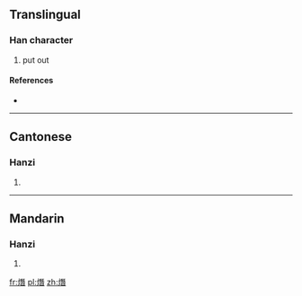 ==Translingual==

===Han character===
{{Han char|rn=86|rad=火|as=12|sn=16|four=9186<sub>1</sub>|canj=火一山日 (FMUA)}}

# put out

====References====
* {{Han ref|kx=0681.200|dkj=19379|dj=1093.130|hdz=32233.040|uh=71B8|ud=29112|bh=EA4A|bd=59978}}

----

==Cantonese==

===Hanzi===
{{yue-hanzi|jyut=|y=jim1}}

# {{defn|lang=yue|sort=火12}}

----

==Mandarin==

===Hanzi===
{{cmn-hanzi|pin=[[jiān]] ([[jian1]])|wg=chien<sup>1</sup>}}

# {{defn|lang=cmn|sort=火12}}

[[fr:熸]]
[[pl:熸]]
[[zh:熸]]